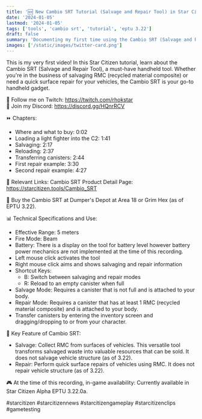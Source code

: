 ```yaml
---
title: '🆕 New Cambio SRT Tutorial (Salvage and Repair Tool) in Star Citizen EPTU 3.22'
date: '2024-01-05'
lastmod: '2024-01-05'
tags: ['tools', 'cambio srt', 'tutorial', 'eptu 3.22']
draft: false
summary: 'Documenting my first time using the Cambio SRT (Salvage and Repair Tool).'
images: ['/static/images/twitter-card.png']
---
```

This is my very first video! In this Star Citizen tutorial, learn about the Cambio SRT (Salvage and Repair Tool), a must-have handheld tool. Whether you're in the business of salvaging RMC (recycled material composite) or need a quick surface repair for your vehicles, the Cambio SRT is your go-to handheld gadget.

🔗 Follow me on Twitch: https://twitch.com/rhokstar  
🔗 Join my Discord: https://discord.gg/HQnrRCV  

<YouTube id="2OMoUJyKrnc"/>

⏩ Chapters:
- Where and what to buy: 0:02
- Loading a light fighter into the C2: 1:41
- Salvaging: 2:17
- Reloading: 2:37
- Transferring canisters: 2:44
- First repair example: 3:30
- Second repair example: 4:27

🔗 Relevant Links:
Cambio SRT Product Detail Page: https://starcitizen.tools/Cambio_SRT

🛒 Buy the Cambio SRT at Dumper's Depot at Area 18 or Grim Hex (as of EPTU 3.22).

📊 Technical Specifications and Use:
- Effective Range: 5 meters
- Fire Mode: Beam
- Battery: There is a display on the tool for battery level however battery power mechanics are not implemented at the time of this recording.
- Left mouse click activates the tool
- Right mouse click aims and shows salvaging and repair information
- Shortcut Keys:
    - B: Switch between salvaging and repair modes
    - R: Reload to an empty canister when full
- Salvage Mode: Requires a canister that is not full and is attached to your body.
- Repair Mode: Requires a canister that has at least 1 RMC (recycled material composite) and is attached to your body.
- Transfer canisters by entering the inventory screen and dragging/dropping to or from your character.

🌟 Key Feature of Cambio SRT:
- Salvage: Collect RMC from surfaces of vehicles. This versatile tool transforms salvaged waste into valuable resources that can be sold. It does not salvage vehicle structure (as of 3.22).
- Repair: Perform quick surface repairs of vehicles using RMC. It does not repair vehicle structure (as of 3.22).

🎮 At the time of this recording, in-game availability: Currently available in Star Citizen Alpha EPTU 3.22.0a.

#starcitizen #starcitizennews #starcitizengameplay #starcitizenclips #gametesting